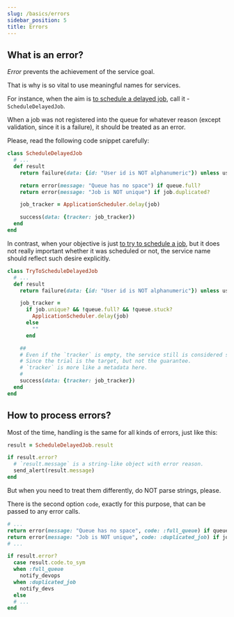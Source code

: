 ```yaml
---
slug: /basics/errors
sidebar_position: 5
title: Errors
---
```


## What is an error?

_Error_ prevents the achievement of the service goal.

That is why is so vital to use meaningful names for services.

For instance, when the aim is <u>to schedule a delayed job</u>, call it - `ScheduleDelayedJob`.

When a job was not registered into the queue for whatever reason (except validation, since it is a failure), it should be treated as an error.

Please, read the following code snippet carefully:

```ruby
class ScheduleDelayedJob
  # ...
  def result
    return failure(data: {id: "User id is NOT alphanumeric"}) unless user_id.alphanumeric?

    return error(message: "Queue has no space") if queue.full?
    return error(message: "Job is NOT unique") if job.duplicated?

    job_tracker = ApplicationScheduler.delay(job)

    success(data: {tracker: job_tracker})
  end
end
```

In contrast, when your objective is just <u>to try to schedule a job</u>, but it does not really important whether it was scheduled or not, the service name should reflect such desire explicitly.

```ruby
class TryToScheduleDelayedJob
  # ...
  def result
    return failure(data: {id: "User id is NOT alphanumeric"}) unless user_id.alphanumeric?

    job_tracker =
      if job.unique? && !queue.full? && !queue.stuck?
        ApplicationScheduler.delay(job)
      else
        ""
      end

    ##
    # Even if the `tracker` is empty, the service still is considered successful.
    # Since the trial is the target, but not the guarantee.
    # `tracker` is more like a metadata here.
    #
    success(data: {tracker: job_tracker})
  end
end
```

## How to process errors?

Most of the time, handling is the same for all kinds of errors, just like this:

```ruby
result = ScheduleDelayedJob.result

if result.error?
  # `result.message` is a string-like object with error reason.
  send_alert(result.message)
end
```

But when you need to treat them differently, do NOT parse strings, please.

There is the second option `code`, exactly for this purpose, that can be passed to any error calls.

```ruby
# ...
return error(message: "Queue has no space", code: :full_queue) if queue.full?
return error(message: "Job is NOT unique", code: :duplicated_job) if job.duplicated?
# ...

if result.error?
  case result.code.to_sym
  when :full_queue
    notify_devops
  when :duplicated_job
    notify_devs
  else
  # ...
end
```

